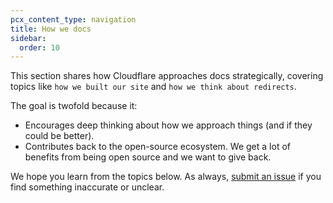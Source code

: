```yaml
---
pcx_content_type: navigation
title: How we docs
sidebar:
  order: 10
---
```



This section shares how Cloudflare approaches docs strategically, covering topics like `how we built our site` and `how we think about redirects`.

The goal is twofold because it:

- Encourages deep thinking about how we approach things (and if they could be better).
- Contributes back to the open-source ecosystem. We get a lot of benefits from being open source and we want to give back.

We hope you learn from the topics below. As always, [submit an issue](https://github.com/cloudflare/cloudflare-docs/issues/new) if you find something inaccurate or unclear.

<DirectoryListing />
